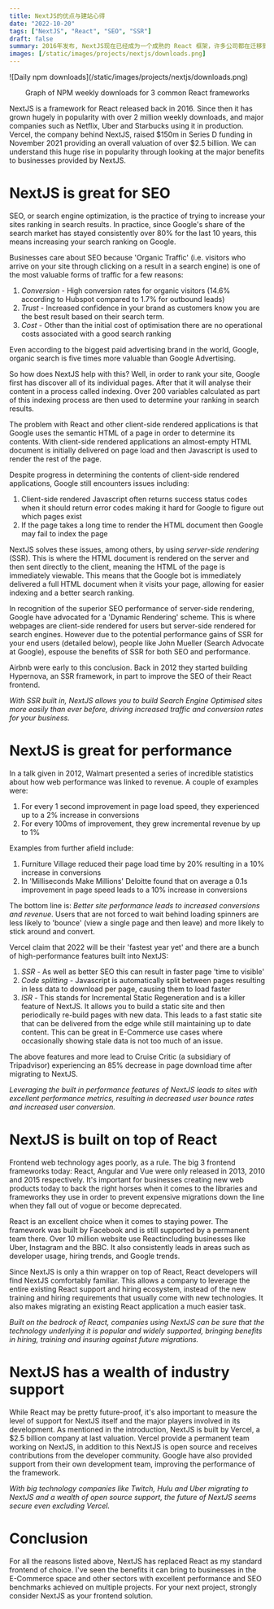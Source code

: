 ---
title: NextJS的优点与建站心得
date: "2022-10-20"
tags: ["NextJS", "React", "SEO", "SSR"]
draft: false
summary: 2016年发布, NextJS现在已经成为一个成熟的 React 框架，许多公司都在迁移到它。 在这篇文章中，我解释NextJS的好处以及建站心得
images: [/static/images/projects/nextjs/downloads.png]
---

<div style={{ display: "flex", justifyContent: "center" }}>
  <div style={{ display: "flex", justifyContent: "center" }}>
    <div style={{ display: "flex", flexDirection: "column" }}>
      ![Daily npm downloads](/static/images/projects/nextjs/downloads.png)
      <p style={{ marginTop: "-0.1rem" }}>
        <center>
          Graph of NPM weekly downloads for 3 common React frameworks
        </center>
      </p>
    </div>
  </div>
</div>

NextJS is a framework for React released back in 2016. Since then it has grown hugely in popularity with over 2 million weekly downloads, and major companies such as Netflix, Uber and Starbucks using it in production. Vercel, the company behind NextJS, raised \$150m in Series D funding in November 2021 providing an overall valuation of over \$2.5 billion.
We can understand this huge rise in popularity through looking at the major benefits to businesses provided by NextJS.

<h1 style={{ marginTop: "3rem" }}>NextJS is great for SEO</h1>

SEO, or search engine optimization, is the practice of trying to increase your sites ranking in search results. In practice, since Google's share of the search market has stayed consistently over 80% for the last 10 years, this means increasing your search ranking on Google.

Businesses care about SEO because 'Organic Traffic' (i.e. visitors who arrive on your site through clicking on a result in a search engine) is one of the most valuable forms of traffic for a few reasons:

1. _Conversion_ - High conversion rates for organic visitors (14.6% according to Hubspot compared to 1.7% for outbound leads)
2. _Trust_ - Increased confidence in your brand as customers know you are the best result based on their search term.
3. _Cost_ - Other than the initial cost of optimisation there are no operational costs associated with a good search ranking

Even according to the biggest paid advertising brand in the world, Google, organic search is five times more valuable than Google Advertising.

So how does NextJS help with this? Well, in order to rank your site, Google first has discover all of its individual pages. After that it will analyse their content in a process called indexing. Over 200 variables calculated as part of this indexing process are then used to determine your ranking in search results.

The problem with React and other client-side rendered applications is that Google uses the semantic HTML of a page in order to determine its contents. With client-side rendered applications an almost-empty HTML document is initially delivered on page load and then Javascript is used to render the rest of the page.

Despite progress in determining the contents of client-side rendered applications, Google still encounters issues including:

1. Client-side rendered Javascript often returns success status codes when it should return error codes making it hard for Google to figure out which pages exist
2. If the page takes a long time to render the HTML document then Google may fail to index the page

NextJS solves these issues, among others, by using _server-side rendering_ (SSR). This is where the HTML document is rendered on the server and then sent directly to the client, meaning the HTML of the page is immediately viewable. This means that the Google bot is immediately delivered a full HTML document when it visits your page, allowing for easier indexing and a better search ranking.

In recognition of the superior SEO performance of server-side rendering, Google have advocated for a 'Dynamic Rendering' scheme. This is where webpages are client-side rendered for users but server-side rendered for search engines. However due to the potential performance gains of SSR for your end users (detailed below), people like John Mueller (Search Advocate at Google), espouse the benefits of SSR for both SEO and performance.

Airbnb were early to this conclusion. Back in 2012 they started building Hypernova, an SSR framework, in part to improve the SEO of their React frontend.

_With SSR built in, NextJS allows you to build Search Engine Optimised sites more easily than ever before, driving increased traffic and conversion rates for your business._

<h1 style={{ marginTop: "3rem" }}>NextJS is great for performance</h1>

In a talk given in 2012, Walmart presented a series of incredible statistics about how web performance was linked to revenue. A couple of examples were:

1. For every 1 second improvement in page load speed, they experienced up to a 2% increase in conversions
2. For every 100ms of improvement, they grew incremental revenue by up to 1%

Examples from further afield include:

1. Furniture Village reduced their page load time by 20% resulting in a 10% increase in conversions
2. In 'Milliseconds Make Millions' Deloitte found that on average a 0.1s improvement in page speed leads to a 10% increase in conversions

The bottom line is: _Better site performance leads to increased conversions and revenue_. Users that are not forced to wait behind loading spinners are less likely to 'bounce' (view a single page and then leave) and more likely to stick around and convert.

Vercel claim that 2022 will be their 'fastest year yet' and there are a bunch of high-performance features built into NextJS:

1. _SSR_ - As well as better SEO this can result in faster page 'time to visible'
2. _Code splitting_ - Javascript is automatically split between pages resulting in less data to download per page, causing them to load faster
3. _ISR_ - This stands for Incremental Static Regeneration and is a killer feature of NextJS. It allows you to build a static site and then periodically re-build pages with new data. This leads to a fast static site that can be delivered from the edge while still maintaining up to date content. This can be great in E-Commerce use cases where occasionally showing stale data is not too much of an issue.

The above features and more lead to Cruise Critic (a subsidiary of Tripadvisor) experiencing an 85% decrease in page download time after migrating to NextJS.

_Leveraging the built in performance features of NextJS leads to sites with excellent performance metrics, resulting in decreased user bounce rates and increased user conversion._

<h1 style={{ marginTop: "3rem" }}>NextJS is built on top of React</h1>

Frontend web technology ages poorly, as a rule. The big 3 frontend frameworks today: React, Angular and Vue were only released in 2013, 2010 and 2015 respectively. It's important for businesses creating new web products today to back the right horses when it comes to the libraries and frameworks they use in order to prevent expensive migrations down the line when they fall out of vogue or become deprecated.

React is an excellent choice when it comes to staying power. The framework was built by Facebook and is still supported by a permanent team there. Over 10 million website use Reactincluding businesses like Uber, Instagram and the BBC. It also consistently leads in areas such as developer usage, hiring trends, and Google trends.

Since NextJS is only a thin wrapper on top of React, React developers will find NextJS comfortably familiar. This allows a company to leverage the entire existing React support and hiring ecosystem, instead of the new training and hiring requirements that usually come with new technologies. It also makes migrating an existing React application a much easier task.

_Built on the bedrock of React, companies using NextJS can be sure that the technology underlying it is popular and widely supported, bringing benefits in hiring, training and insuring against future migrations._

<h1 style={{ marginTop: "3rem" }}>NextJS has a wealth of industry support</h1>

While React may be pretty future-proof, it's also important to measure the level of support for NextJS itself and the major players involved in its development. As mentioned in the introduction, NextJS is built by Vercel, a $2.5 billion company at last valuation. Vercel provide a permanent team working on NextJS, in addition to this NextJS is open source and receives contributions from the developer community. Google have also provided support from their own development team, improving the performance of the framework.

_With big technology companies like Twitch, Hulu and Uber migrating to NextJS and a wealth of open source support, the future of NextJS seems secure even excluding Vercel._

<h1 style={{ marginTop: "3rem" }}>Conclusion</h1>

For all the reasons listed above, NextJS has replaced React as my standard frontend of choice. I've seen the benefits it can bring to businesses in the E-Commerce space and other sectors with excellent performance and SEO benchmarks achieved on multiple projects. For your next project, strongly consider NextJS as your frontend solution.

